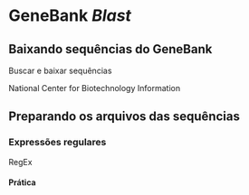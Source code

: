# GeneBank *Blast*

## Baixando sequências do GeneBank

Buscar e baixar sequências

National Center for Biotechnology Information


## Preparando os arquivos das sequências

### Expressões regulares

RegEx

#### Prática